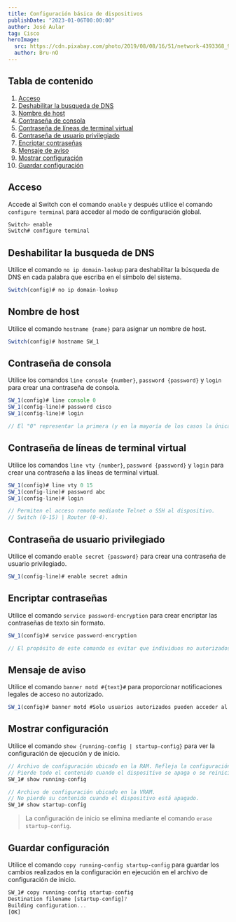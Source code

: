 ---
title: Configuración básica de dispositivos
publishDate: "2023-01-06T00:00:00"
author: José Aular
tag: Cisco
heroImage:
  src: https://cdn.pixabay.com/photo/2019/08/08/16/51/network-4393368_960_720.jpg
  author: Bru-nO
---

## Tabla de contenido

1.  [Acceso](/blog/configuracion-basica-dispositivos#acceso)
2.  [Deshabilitar la busqueda de DNS](/blog/configuracion-basica-dispositivos#deshabilitar-la-busqueda-de-dns)
3.  [Nombre de host](/blog/configuracion-basica-dispositivos#nombre-de-host)
4.  [Contraseña de consola](/blog/configuracion-basica-dispositivos#contraseña-de-consola)
5.  [Contraseña de líneas de terminal virtual](/blog/configuracion-basica-dispositivos#contraseña-de-líneas-de-terminal-virtual)
6.  [Contraseña de usuario privilegiado](/blog/configuracion-basica-dispositivos#contraseña-de-usuario-privilegiado)
7.  [Encriptar contraseñas](/blog/configuracion-basica-dispositivos#encriptar-contraseñas)
8.  [Mensaje de aviso](/blog/configuracion-basica-dispositivos#mensaje-de-aviso)
9.  [Mostrar configuración](/blog/configuracion-basica-dispositivos#mostrar-configuración)
10. [Guardar configuración](/blog/configuracion-basica-dispositivos#guardar-configuración)

## Acceso

Accede al Switch con el comando `enable` y después utilice el comando `configure terminal` para acceder al modo de configuración global.

```js title="Switch #1"
Switch> enable
Switch# configure terminal
```

## Deshabilitar la busqueda de DNS

Utilice el comando `no ip domain-lookup` para deshabilitar la búsqueda de DNS en cada palabra que escriba en el símbolo del sistema.

```js title="Switch #1"
Switch(config)# no ip domain-lookup
```

## Nombre de host

Utilice el comando `hostname {name}` para asignar un nombre de host.

```js title="Switch #1"
Switch(config)# hostname SW_1
```

## Contraseña de consola

Utilice los comandos `line console {number}`, `password {password}` y `login` para crear una contraseña de consola.

```js title="Switch #1"
SW_1(config)# line console 0
SW_1(config-line)# password cisco
SW_1(config-line)# login

// El "0" representar la primera (y en la mayoría de los casos la única) interfaz de consola.
```

## Contraseña de líneas de terminal virtual

Utilice los comandos `line vty {number}`, `password {password}` y `login` para crear una contraseña a las líneas de terminal virtual.

```js title="Switch #1"
SW_1(config)# line vty 0 15
SW_1(config-line)# password abc
SW_1(config-line)# login

// Permiten el acceso remoto mediante Telnet o SSH al dispositivo.
// Switch (0-15) | Router (0-4).
```

## Contraseña de usuario privilegiado

Utilice el comando `enable secret {password}` para crear una contraseña de usuario privilegiado.

```js title="Switch #1"
SW_1(config-line)# enable secret admin
```

## Encriptar contraseñas

Utilice el comando `service password-encryption` para crear encriptar las contraseñas de texto sin formato.

```js title="Switch #1"
SW_1(config)# service password-encryption

// El propósito de este comando es evitar que individuos no autorizados vean las contraseñas en el archivo de configuración.
```

## Mensaje de aviso

Utilice el comando `banner motd #{text}#` para proporcionar notificaciones legales de acceso no autorizado.

```js title="Switch #1"
SW_1(config)# banner motd #Solo usuarios autorizados pueden acceder al equipo#
```

## Mostrar configuración

Utilice el comando `show {running-config | startup-config}` para ver la configuración de ejecución y de inicio.

```js title="Switch #1"
// Archivo de configuración ubicado en la RAM. Refleja la configuración actual.
// Pierde todo el contenido cuando el dispositivo se apaga o se reinicia.
SW_1# show running-config

// Archivo de configuración ubicado en la VRAM.
// No pierde su contenido cuando el dispositivo está apagado.
SW_1# show startup-config
```

> La configuración de inicio se elimina mediante el comando `erase startup-config`.

## Guardar configuración

Utilice el comando `copy running-config startup-config` para guardar los cambios realizados en la configuración en ejecución en el archivo de configuración de inicio.

```js title="Switch #1"
SW_1# copy running-config startup-config
Destination filename [startup-config]?
Building configuration...
[OK]
```
